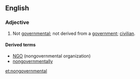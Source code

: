 ==English==
===Adjective===
{{en-adj}}
# Not [[governmental]]; not derived from a [[government]]; [[civilian]].

====Derived terms====
*[[NGO]] (nongovernmental organization)
* [[nongovernmentally]]

[[et:nongovernmental]]